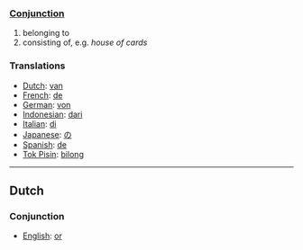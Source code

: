 ===[[Conjunction]]===

# belonging to
# consisting of, e.g. ''house of cards''

===Translations===

*[[Dutch]]: [[van]]
*[[French]]: [[de]]
*[[German]]: [[von]]
*[[Indonesian]]: [[dari]]
*[[Italian]]: [[di]]
*[[Japanese]]: [[の]]
*[[Spanish]]: [[de]]
*[[Tok Pisin]]: [[bilong]]

----

==Dutch==

===Conjunction===

*[[English]]: [[or]]